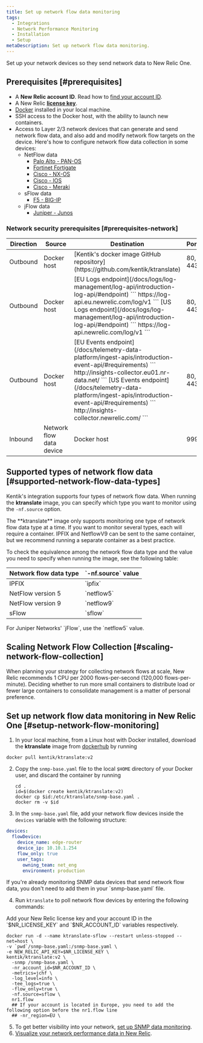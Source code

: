 ```yaml
---
title: Set up network flow data monitoring
tags:
  - Integrations
  - Network Performance Monitoring
  - Installation
  - Setup
metaDescription: Set up network flow data monitoring.
---
```


Set up your network devices so they send network data to New Relic One.

## Prerequisites [#prerequisites]

- A **New Relic account ID**. Read how to [find your account ID](/docs/accounts/accounts-billing/account-setup/account-id/).
- A New Relic **[license key](/docs/apis/intro-apis/new-relic-api-keys/#ingest-license-key)**.
- [Docker](https://docs.docker.com/engine/install/) installed in your local machine.
- SSH access to the Docker host, with the ability to launch new containers.
- Access to Layer 2/3 network devices that can generate and send network flow data, and also add and modify network flow targets on the device. Here's how to configure network flow data collection in some devices:
  - NetFlow data
    - [Palo Alto - PAN-OS](https://docs.paloaltonetworks.com/pan-os/8-1/pan-os-admin/monitoring/netflow-monitoring/configure-netflow-exports)
    - [Fortinet Fortigate](https://kb.fortinet.com/kb/documentLink.do?externalID=FD36460)
    - [Cisco - NX-OS](https://www.cisco.com/c/en/us/td/docs/switches/datacenter/nexus9000/sw/7-x/system_management/configuration/guide/b_Cisco_Nexus_9000_Series_NX-OS_System_Management_Configuration_Guide_7x/b_Cisco_Nexus_9000_Series_NX-OS_System_Management_Configuration_Guide_7x_chapter_011100.html#task_52D8A0952B06404197D2536B6E33EE80)
    - [Cisco - IOS](https://www.cisco.com/c/en/us/td/docs/ios/netflow/configuration/guide/12_2sr/nf_12_2sr_book/cfg_nflow_data_expt.html#wp1087069)
    - [Cisco - Meraki](https://documentation.meraki.com/MX/Monitoring_and_Reporting/NetFlow_Overview)
  - sFlow data
    - [F5 - BIG-IP](https://techdocs.f5.com/en-us/bip-upd-16-0-0-u2/external-monitoring-of-big-ip-systems-implementations/monitoring-big-ip-system-traffic-with-sflow.html#GUID-294498AA-BBF7-4E5A-8AD8-1F778E294EE7)
  - jFlow data
    - [Juniper - Junos](https://www.juniper.net/documentation/us/en/software/junos/flow-monitoring/flow-monitoring.pdf)

### Network security prerequisites [#prerequisites-network]

<table>
  <thead>
    <tr>
      <th style={{ width: "100px" }}>
        Direction
      </th>
      <th>
        Source
      </th>
      <th>
        Destination
      </th>
      <th>
        Ports
      </th>
      <th>
        Protocol
      </th>
    </tr>
  </thead>
    <tbody>
    <tr>
      <td>
        Outbound
      </td>
      <td>
        Docker host
      </td>
      <td>
        [Kentik's docker image GitHub repository](https://github.com/kentik/ktranslate)
      </td>
      <td>
        80, 443
      </td>
      <td>
        UDP, TCP
      </td>
    </tr>
    <tr>
      <td>
        Outbound
      </td>
      <td>
        Docker host
      </td>
      <td>
        [EU Logs endpoint](/docs/logs/log-management/log-api/introduction-log-api/#endpoint)
        ```
        https://log-api.eu.newrelic.com/log/v1
        ```
        [US Logs endpoint](/docs/logs/log-management/log-api/introduction-log-api/#endpoint)
        ```
        https://log-api.newrelic.com/log/v1
        ```
      </td>
      <td>
        80, 443
      </td>
      <td>
        UDP, TCP
      </td>
    </tr>
    <tr>
      <td>
        Outbound
      </td>
      <td>
        Docker host
      </td>
      <td>
        [EU Events endpoint](/docs/telemetry-data-platform/ingest-apis/introduction-event-api/#requirements)
        ```
        http://insights-collector.eu01.nr-data.net/
        ```
        [US Events endpoint](/docs/telemetry-data-platform/ingest-apis/introduction-event-api/#requirements)
        ```
        http://insights-collector.newrelic.com/
        ```
      </td>
      <td>
        80, 443
      </td>
      <td>
        UDP, TCP
      </td>
    </tr>
    <tr>
      <td>
        Inbound
      </td>
      <td>
        Network flow data device 
      </td>
      <td>
        Docker host
      </td>
      <td>
        9995
      </td>
      <td>
        UDP
      </td>
    </tr>
    </tbody>
</table>

## Supported types of network flow data [#supported-network-flow-data-types]

Kentik's integration supports four types of network flow data. When running the **ktranslate** image, you can specify which type you want to monitor using the `-nf.source` option.

<Callout variant="important">
The **ktranslate** image only supports monitoring one type of network flow data type at a time. If you want to monitor several types, each will require a container. IPFIX and NetflowV9 can be sent to the same container, but we recommend running a separate container as a best practice.
</Callout>

To check the equivalence among the network flow data type and the value you need to specify when running the image, see the following table:

<table>
  <thead>
    <tr>
      <th style={{ width: "300px" }}>
        Network flow data type
      </th>
      <th>
        `-nf.source` value
      </th>
    </tr>
  </thead>
    <tbody>
    <tr>
      <td>
        IPFIX
      </td>
      <td>
        `ipfix`
      </td>
    </tr>
    <tr>
      <td>
        NetFlow version 5
      </td>
      <td>
        `netflow5`
      </td>
    </tr>
    <tr>
      <td>
        NetFlow version 9
      </td>
      <td>
        `netflow9`
      </td>
    </tr>
    <tr>
      <td>
        sFlow
      </td>
      <td>
        `sflow`
      </td>
    </tr>
    </tbody>
</table>

<Callout variant="important">
For Juniper Networks' `jFlow`, use the `netflow5` value.
</Callout>

## Scaling Network Flow Collection [#scaling-network-flow-collection]

When planning your strategy for collecting network flows at scale, New Relic recommends 1 CPU per 2000 flows-per-second (120,000 flows-per-minute). Deciding whether to run more small containers to distribute load or fewer large containers to consolidate management is a matter of personal preference.

## Set up network flow data monitoring in New Relic One [#setup-network-flow-monitoring]

1. In your local machine, from a Linux host with Docker installed, download the **ktranslate** image from [dockerhub](https://hub.docker.com/) by running 
  ```shell
  docker pull kentik/ktranslate:v2
  ```
2. Copy the `snmp-base.yaml` file to the local `$HOME` directory of your Docker user, and discard the container by running
    ```shell
    cd .
    id=$(docker create kentik/ktranslate:v2)
    docker cp $id:/etc/ktranslate/snmp-base.yaml .
    docker rm -v $id
    ```
3. In the `snmp-base.yaml` file, add your network flow devices inside the `devices` variable with the following structure:

  ```yaml
  devices:
    flowDevice:
      device_name: edge-router
      device_ip: 10.10.1.254
      flow_only: true
      user_tags:
        owning_team: net_eng
        environment: production
  ```

  <Callout variant="tip">
  If you're already monitoring SNMP data devices that send network flow data, you don't need to add them in your `snmp-base.yaml` file.
  </Callout>

4. Run `ktranslate` to poll network flow devices by entering the following commands:

  <Callout variant="important">
  Add your New Relic license key and your account ID in the `$NR_LICENSE_KEY` and `$NR_ACCOUNT_ID` variables respectively.
  </Callout>

  ```shell
  docker run -d --name ktranslate-sflow --restart unless-stopped --net=host \
  -v `pwd`/snmp-base.yaml:/snmp-base.yaml \
  -e NEW_RELIC_API_KEY=$NR_LICENSE_KEY \
  kentik/ktranslate:v2 \
    -snmp /snmp-base.yaml \
    -nr_account_id=$NR_ACCOUNT_ID \
    -metrics=jchf \
    -log_level=info \
    -tee_logs=true \
    -flow_only=true \
    -nf.source=sflow \
    nr1.flow
    ## If your account is located in Europe, you need to add the following option before the nr1.flow line
    ## -nr_region=EU \

  ```
5. To get better visibility into your network, [set up SNMP data monitoring](/docs/network-performance-monitoring/setup-performance-monitoring/snmp-performance-monitoring).  
6. [Visualize your network performance data in New Relic](/docs/network-performance-monitoring/monitoring-network-data/visualize-network-data).
